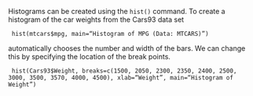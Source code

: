 \section{Histograms}
Histograms can be created using the ``hist()`` command.
To create a histogram of the car weights from the Cars93 data set


<code>
hist(mtcars$mpg, main="Histogram of MPG (Data: MTCARS) ")
</code>
<p>
\texttt{R} automatically chooses the number and width of the bars. 
We can change this by specifying the location of the break points.


<code>
hist(Cars93$Weight, 
breaks=c(1500, 2050, 2300, 2350, 2400, 2500, 3000, 3500, 3570, 4000, 4500), 
 xlab="Weight",
 main="Histogram of Weight")
</code>
<p>

